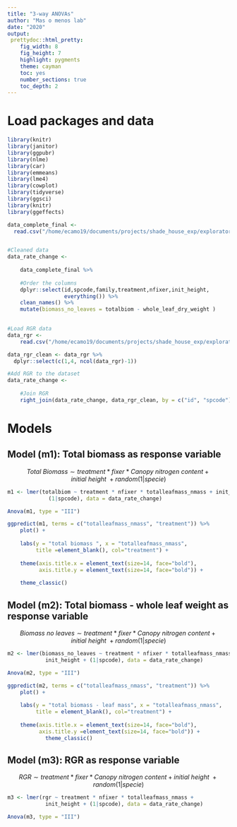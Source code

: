 ```yaml
---
title: "3-way ANOVAs"
author: "Mas o menos lab"
date: "2020"
output: 
 prettydoc::html_pretty:
    fig_width: 8
    fig_height: 7 
    highlight: pygments
    theme: cayman   
    toc: yes
    number_sections: true
    toc_depth: 2
---
```



# Load packages and data 

```r
library(knitr)
library(janitor)
library(ggpubr)
library(nlme)
library(car)
library(emmeans)
library(lme4)
library(cowplot)
library(tidyverse)
library(ggsci)
library(knitr)
library(ggeffects)
```



```r


data_complete_final <- 
  read.csv("/home/ecamo19/documents/projects/shade_house_exp/exploratory_figures_and_models/data/data_for_biomass_leaftraits_models.csv", header = T)


#Cleaned data
data_rate_change <- 
  
    data_complete_final %>% 
    
	#Order the columns
    dplyr::select(id,spcode,family,treatment,nfixer,init_height,
                  everything()) %>% 
    clean_names() %>% 
	mutate(biomass_no_leaves = totalbiom - whole_leaf_dry_weight )
    
```



```r
#Load RGR data
data_rgr <- 
	read.csv("/home/ecamo19/documents/projects/shade_house_exp/exploratory_figures_and_models/data/finalDat.csv")

data_rgr_clean <- data_rgr %>% 
  dplyr::select(c(1,4, ncol(data_rgr)-1))
```


```r
#Add RGR to the dataset
data_rate_change <- 
	
	#Join RGR  
	right_join(data_rate_change, data_rgr_clean, by = c("id", "spcode"))
```



# Models

## Model (m1): Total biomass as response variable 

$$Total\ Biomass\sim treatment*fixer*Canopy\ nitrogen\ content + initial\ height\ + random(1|specie)$$

```r
m1 <- lmer(totalbiom ~ treatment * nfixer * totalleafmass_nmass + init_height + 
             (1|spcode), data = data_rate_change)

Anova(m1, type = "III")
```

```r
ggpredict(m1, terms = c("totalleafmass_nmass", "treatment")) %>%
	plot() +
	
	labs(y = "total biomass ", x = "totalleafmass_nmass", 
		 title =element_blank(), col="treatment") +
	
    theme(axis.title.x = element_text(size=14, face="bold"), 
    	  axis.title.y = element_text(size=14, face="bold")) +
	
    theme_classic() 

```


## Model (m2): Total biomass - whole leaf weight as response variable 

$$ Biomass\ no\ leaves\sim treatment*fixer*Canopy\ nitrogen\ content + initial\ height\ + random(1|specie)$$

```r
m2 <- lmer(biomass_no_leaves ~ treatment * nfixer * totalleafmass_nmass + 
		   	init_height + (1|spcode), data = data_rate_change)

Anova(m2, type = "III")

```



```r
ggpredict(m2, terms = c("totalleafmass_nmass", "treatment")) %>%
	plot() +
    
	labs(y = "total biomass - leaf mass", x = "totalleafmass_nmass", 
		 title = element_blank(), col="treatment") +
	
    theme(axis.title.x = element_text(size=14, face="bold"), 
    	  axis.title.y =element_text(size=14, face="bold")) +
            theme_classic() 
```


## Model (m3): RGR as response variable 

$$ RGR\sim treatment*fixer*Canopy\ nitrogen\ content + initial\ height\ + random(1|specie)$$
```r
m3 <- lmer(rgr ~ treatment * nfixer * totalleafmass_nmass + 
		   	init_height + (1|spcode), data = data_rate_change)

Anova(m3, type = "III")
```



